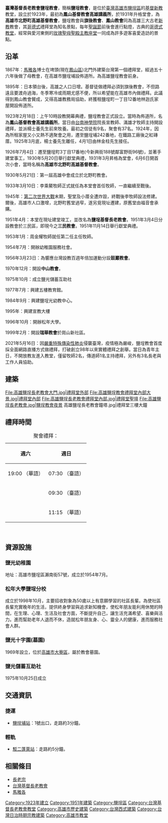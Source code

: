 {{Multiple issues|
{{Copypaste|time=2020-11-28T04:38:37+00:00}}
{{Unreferenced|time=2020-11-28T04:38:37+00:00}}
}}
{{coord|25.060177|121.523203|display=title}}
{{Infobox religious building
| building_name=鹽埕長老教會
| infobox_width=
| image=臺灣基督長老教會鹽埕教會.jpg
| image_size=200px
| caption=
| country={{ROC-TW}}
| address=[[高雄市|高雄市]][[鹽埕區|鹽埕區]]瀨南街53號
| geo=
| religious_affiliation= [[基督新教|基督新教]]（[[臺灣基督長老教會|臺灣基督長老教會]]）
| consecration_year={{flagicon|Japan}}大正12年（1923年）2月18日<br>（{{age in years and days|1923|2|18|age=no}}）
| status=
| leadership=吳典林 牧師
| website= {{url|https://www.facebook.com/pctyancc/}}

| architect=
| architecture_style=
| groundbreaking =
| year_completed=
| specifications = yes
| capacity =
| length = 
| width = 
| height_nave = 
| height_max = 
| dome_dia_outer = 
| dome_dia_inner = 
}}

'''臺灣基督長老教會鹽埕教會'''，簡稱'''鹽埕教會'''，是位於[[臺灣|臺灣]][[高雄市|高雄市]][[鹽埕區|鹽埕區]]的[[基督新教|基督新教]]教堂，設立於1923年，最初為'''鳳山基督教會高雄講義所'''，於1931年升格堂會，為'''高雄市北野町高雄基督教會'''，鹽埕教會與'''旗後教會'''、'''鳳山教會'''同為高雄三大古老[[新教|新教]]教會，其[[哥德式建築|哥德式]]禮拜堂為知名景點，每年[[聖誕節|聖誕節]]前後會進行點燈，古典的[[哥德式建築|哥德式教堂]]，經常與愛河東側的[[玫瑰聖母聖殿主教座堂|玫瑰聖母聖殿主教座堂]]一同成為許多遊客喜愛造訪的景點。

== 沿革 ==

1867年：[[馬雅各|馬雅各]]博士在埤頭(現在[[鳳山區|鳳山區]])北門外建築台灣第一個禮拜堂，經過五十六年後做了母教會，在高雄市鹽埕埔設佈道所。為高雄鹽埕教會前身。

1895年：日本領台後，高雄之人口日增。基督徒做禮拜必須到旗後教會，不但路遠且要渡舟過海，冬季寒冷或雨期尤感不便，所以希望能在高雄市內做禮拜。此議得到鳳山教會贙成，又得高雄教務局協助，終獲租鹽埕町一丁目12番地林迦氏家屋開設佈道所。

1923年2月18日：上午10時設教開幕典禮，鹽埕教會正式設立。當時為佈道所，名為'''鳳山基督教會高雄講義所'''。當日由[[台南神學院|台南神學院]]院長宣教師、滿雄才牧師主持開設禮拜，並派楊士養先生前來牧養。最初之信徒有9名，聚會有37名。1924年，因為所租家屋又小又熱不適聚會之用，遷至鹽埕埔242番地，在鐵路工廠後之紅磚厝。1925年3月底，楊士養先生離任，4月1日由林金柱先生接任。

1926年7月4日：遷至鹽埕町3丁目17番地(今新興街188號鄰富野街96號)，並著手建堂事工，1930年5月20日舉行獻堂典禮，1931年3月昇格為堂會，6月6日開首次小會，當時名稱為'''高雄市北野町高雄基督教會'''。

1930年5月21日：第一屆高雄中會成立於北野町教會。

1933年3月10日：李乘鰲牧師正式就任為本堂會首任牧師，一直繼續至戰後。

1945年：[[第二次世界大戰|第二次世界大戰]]末期，聖堂及小厝全遭炸毀，終戰後李牧師設法修建。爾後，高雄市人口激增，北野町舊堂過窄，遂另覓現址遷建，原舊堂由福音會承購。 

1951年4月：本堂在現址建堂竣工，並改名為'''鹽埕基督長老教會'''。1951年3月4日分設教會於三民區，即現今之'''三民教會'''。1951年11月14日舉行獻堂典禮。

1953年1月：周金耀牧師就任第二任主任牧師。

1954年7月：開辦幼稚園服務社會。

1956年3月23日：為響應台灣設教百週年倍加運動分設'''鼓巖教會'''。

1970年12月：開設'''中山教會'''。

1975年10月：成立鹽光儲蓄互助社

1977年7月：興建五樓教育館。

1984年9月：興建鹽埕光幼教中心。

1995年：興建宣教大樓

1996年10月：開辦松年大學。

1999年2月：開設'''瑞華教會'''於崗山新社區。

2021年5月16日：因[[嚴重特殊傳染性肺炎|嚴重特殊傳染性肺炎]]侵襲臺灣，疫情極為嚴峻，鹽埕教會首度採全面網路直播方式做禮拜，打破創立98年以來實體禮拜之創舉。當日為青年主日，不開放教友進入教堂，僅留牧師2名，傳道師1名主持禮拜，另外有3名長老與工作人員協助。

== 建築 ==
<gallery mode="packed" heights="200" class="center">
File:高雄鹽埕長老教會大門.jpg|禮拜堂外部
File:高雄鹽埕教會禮拜堂內部大景.jpg|禮拜堂內部
File:高雄鹽埕長老教會禮拜堂內部.jpg|禮拜堂聖壇
File:高雄鹽埕長老教會.jpg|鹽埕教會夜景
高雄鹽埕長老教會鐘塔.jpg|禮拜堂三樓大鐘
</gallery>

== 禮拜時間 ==

{| class="wikitable"
|+聚會禮拜：
!週六
!週日
|-
|19:00 （華語） 
|07:30 （臺語）
|-
|
|09:30 （臺語）
|-
|
|11:15 （華語）
|}
<br />


== 資源設施 ==
=== 鹽光幼稚園 ===

地址：高雄市鹽埕區瀨南街57號，成立於1954年7月。

=== 松年大學鹽埕分校 ===

成立於1998年10月，主要招收對象為50歲以上有意願學習的社區長輩。為使社區長輩充實晚年的生活，提供終身學習與追求新知機會，使松年朋友能利用休閒的時間，在生理、心理、生活及社會方面，不斷提升自己，讓生活充滿希望、喜樂與活力。進而幫助老年人退而不休，造就松年朋友身、心、靈全人的健康，進而服務社會人群。

=== 鹽光十字園(墓園) ===

1969年設立，位於[[高雄市|高雄市]][[大寮區|大寮區]]，屬於教會墓園。

=== 鹽光儲蓄互助社 ===

1975年10月25日成立

== 交通資訊 ==
=== 捷運 ===
* {{高捷橘線}}[[鹽埕埔站|鹽埕埔站]]：1號出口，走路約3分鐘。

=== 輕軌 ===
* {{高捷環狀輕軌}}[[駁二蓬萊站|駁二蓬萊站]]：走路約5分鐘。

== 相關條目 ==
*[[長老宗|長老宗]]
*[[台灣基督長老教會|台灣基督長老教會]]
*[[馬雅各|馬雅各]]

[[Category:1923年建立|Category:1923年建立]]
[[Category:1951年建築|Category:1951年建築]]
[[Category:鹽埕區|Category:鹽埕區]]
[[Category:台灣基督長老教會教堂|Category:台灣基督長老教會教堂]]
[[Category:高雄市歷史建築|Category:高雄市歷史建築]]
[[Category:台灣西式建築|Category:台灣西式建築]]
[[Category:台灣日治時期宗教建築|Category:台灣日治時期宗教建築]]
[[Category:高雄市教堂|Category:高雄市教堂]]